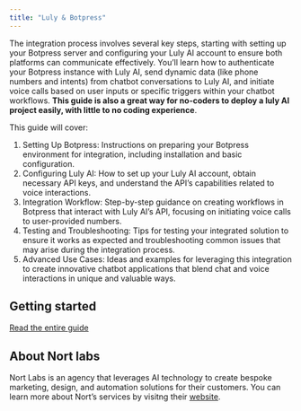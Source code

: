 ```yaml
---
title: "Luly & Botpress"
---
```


The integration process involves several key steps, starting with setting up your Botpress server and configuring your Luly AI account to ensure both platforms can communicate effectively. You’ll learn how to authenticate your Botpress instance with Luly AI, send dynamic data (like phone numbers and intents) from chatbot conversations to Luly AI, and initiate voice calls based on user inputs or specific triggers within your chatbot workflows. **This guide is also a great way for no-coders to deploy a luly AI project easily, with little to no coding experience**.

This guide will cover:

1. Setting Up Botpress: Instructions on preparing your Botpress environment for integration, including installation and basic configuration.
2. Configuring Luly AI: How to set up your Luly AI account, obtain necessary API keys, and understand the API’s capabilities related to voice interactions.
3. Integration Workflow: Step-by-step guidance on creating workflows in Botpress that interact with Luly AI’s API, focusing on initiating voice calls to user-provided numbers.
4. Testing and Troubleshooting: Tips for testing your integrated solution to ensure it works as expected and troubleshooting common issues that may arise during the integration process.
5. Advanced Use Cases: Ideas and examples for leveraging this integration to create innovative chatbot applications that blend chat and voice interactions in unique and valuable ways.

## Getting started

[Read the entire guide](https://portal.luly.ai/)

## About Nort labs

Nort Labs is an agency that leverages AI technology to create bespoke marketing, design, and automation solutions for their customers. You can learn more about Nort’s services by visitng their [website](https://portal.luly.ai/).